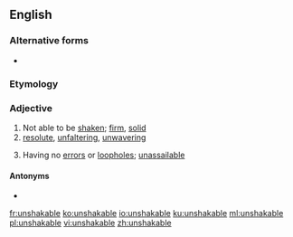 ==English==

===Alternative forms===
* {{l|en|unshakeable}}

===Etymology===
{{confix|un|shake|able|lang=en}}

===Adjective===
{{en-adj}}

# Not able to be [[shaken]]; [[firm]], [[solid]]
# [[resolute]], [[unfaltering]], [[unwavering]]
# {{lb|en|figuratively}} Having no [[error]]s or [[loophole]]s; [[unassailable]]

====Antonyms====
* {{l|en|shakable}}

[[fr:unshakable]]
[[ko:unshakable]]
[[io:unshakable]]
[[ku:unshakable]]
[[ml:unshakable]]
[[pl:unshakable]]
[[vi:unshakable]]
[[zh:unshakable]]